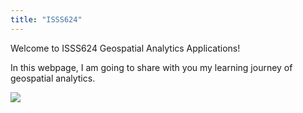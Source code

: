 ```yaml
---
title: "ISSS624"
---
```


Welcome to ISSS624 Geospatial Analytics Applications!

In this webpage, I am going to share with you my learning journey of geospatial analytics.

![](edge-of-earth-but-its-amazing-wallpaper.jpg)
